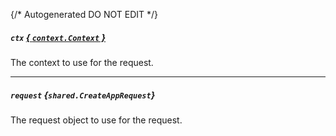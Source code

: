 {/* Autogenerated DO NOT EDIT  */}

##### `ctx` [*{ `context.Context` }*](https://pkg.go.dev/context#Context)
The context to use for the request.

---
##### `request` *{`shared.CreateAppRequest`}*
The request object to use for the request.

<Collapsible openLabel={Labels.showProperties} closeLabel={Labels.hideProperties}>
  <CreateAppRequest />
</Collapsible>

